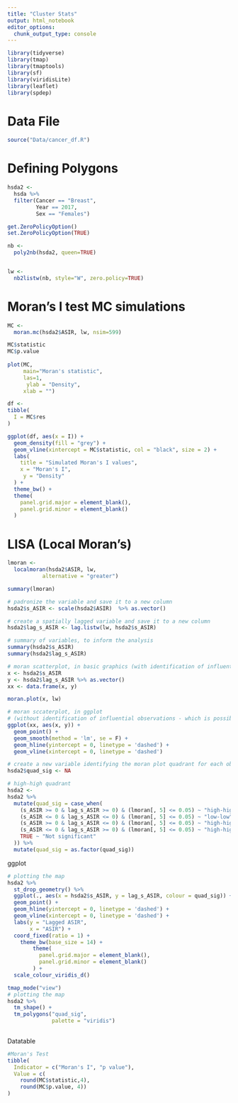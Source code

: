 ```yaml
---
title: "Cluster Stats"
output: html_notebook
editor_options: 
  chunk_output_type: console
---
```


```r
library(tidyverse)
library(tmap)
library(tmaptools)
library(sf)
library(viridisLite)
library(leaflet)
library(spdep)
```


# Data File
```r
source("Data/cancer_df.R")


```

# Defining Polygons
```r
hsda2 <- 
  hsda %>% 
  filter(Cancer == "Breast",
         Year == 2017,
         Sex == "Females")

get.ZeroPolicyOption()
set.ZeroPolicyOption(TRUE)

nb <-
  poly2nb(hsda2, queen=TRUE)


lw <-
  nb2listw(nb, style="W", zero.policy=TRUE)
```

# Moran's I test MC simulations
```r
MC <- 
  moran.mc(hsda2$ASIR, lw, nsim=599)

```

```r

MC$statistic
MC$p.value
 
plot(MC, 
     main="Moran's statistic", 
     las=1,
      ylab = "Density",
     xlab = "")

df <- 
tibble(
  I = MC$res
)

ggplot(df, aes(x = I)) +
  geom_density(fill = "grey") +
  geom_vline(xintercept = MC$statistic, col = "black", size = 2) +
  labs(
    title = "Simulated Moran's I values",
    x = "Moran's I",
     y = "Density"
  ) +
  theme_bw() +
  theme(
    panel.grid.major = element_blank(),
    panel.grid.minor = element_blank()
  )
```

# LISA (Local Moran's)
```r
lmoran <- 
  localmoran(hsda2$ASIR, lw,
           alternative = "greater")
```

```r
summary(lmoran)

# padronize the variable and save it to a new column
hsda2$s_ASIR <- scale(hsda2$ASIR)  %>% as.vector()

# create a spatially lagged variable and save it to a new column
hsda2$lag_s_ASIR <- lag.listw(lw, hsda2$s_ASIR)

# summary of variables, to inform the analysis
summary(hsda2$s_ASIR)
summary(hsda2$lag_s_ASIR)

# moran scatterplot, in basic graphics (with identification of influential observations)
x <- hsda2$s_ASIR
y <- hsda2$lag_s_ASIR %>% as.vector()
xx <- data.frame(x, y)

moran.plot(x, lw)

# moran sccaterplot, in ggplot 
# (without identification of influential observations - which is possible but requires more effort)
ggplot(xx, aes(x, y)) + 
  geom_point() + 
  geom_smooth(method = 'lm', se = F) + 
  geom_hline(yintercept = 0, linetype = 'dashed') + 
  geom_vline(xintercept = 0, linetype = 'dashed') 

# create a new variable identifying the moran plot quadrant for each observation, dismissing the non-significant ones
hsda2$quad_sig <- NA

# high-high quadrant
hsda2 <-
hsda2 %>% 
  mutate(quad_sig = case_when(
    (s_ASIR >= 0 & lag_s_ASIR >= 0) & (lmoran[, 5] <= 0.05) ~ "high-high",
    (s_ASIR <= 0 & lag_s_ASIR <= 0) & (lmoran[, 5] <= 0.05) ~ "low-low",
    (s_ASIR >= 0 & lag_s_ASIR <= 0) & (lmoran[, 5] <= 0.05) ~ "high-high",
    (s_ASIR <= 0 & lag_s_ASIR >= 0) & (lmoran[, 5] <= 0.05) ~ "high-high",
    TRUE ~ "Not significant"
  )) %>% 
  mutate(quad_sig = as.factor(quad_sig))

```

ggplot

```r
# plotting the map
hsda2 %>% 
  st_drop_geometry() %>% 
  ggplot(., aes(x = hsda2$s_ASIR, y = lag_s_ASIR, colour = quad_sig)) + 
  geom_point() + 
  geom_hline(yintercept = 0, linetype = 'dashed') + 
  geom_vline(xintercept = 0, linetype = 'dashed') +
  labs(y = "Lagged ASIR",
       x = "ASIR") +
  coord_fixed(ratio = 1) + 
    theme_bw(base_size = 14) +
        theme(
          panel.grid.major = element_blank(),
          panel.grid.minor = element_blank()
        ) +
  scale_colour_viridis_d()
```

```r
tmap_mode("view")
# plotting the map
hsda2 %>% 
  tm_shape() +
  tm_polygons("quad_sig",
              palette = "viridis")
  
```

Datatable
```r
#Moran's Test 
tibble(
  Indicator = c("Moran's I", "p value"),
  Value = c(
    round(MC$statistic,4),
    round(MC$p.value, 4))
)
```

